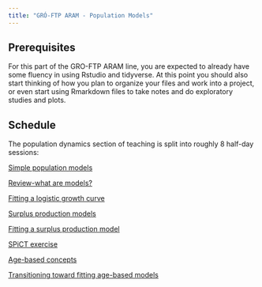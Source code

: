 ```yaml
---
title: "GRÓ-FTP ARAM - Population Models"
---
```


## Prerequisites

For this part of the GRO-FTP ARAM line, you are expected to already have some fluency in using Rstudio and tidyverse. At this point you should also start thinking of how you plan to organize your files and work into a project, or even start using Rmarkdown files to take notes and do exploratory studies and plots.

## Schedule

The population dynamics section of teaching is split into roughly 8 half-day sessions:

[Simple population models](Simple_population_models.qmd)

[Review-what are models?](Review-what%20are%20models.qmd)

[Fitting a logistic growth curve](Fitting_logistic_curve.qmd)

[Surplus production models](Surplus_production_models.qmd)

[Fitting a surplus production model](Fitting_SPM.qmd)

[SPiCT exercise](SPICT_ex.qmd)

[Age-based concepts](Age_based_concepts.qmd)

[Transitioning toward fitting age-based models](Trans_toward_ABM_Fitting.qmd)

